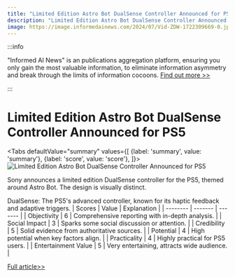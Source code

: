 ```yaml
---
title: "Limited Edition Astro Bot DualSense Controller Announced for PS5"
description: "Limited Edition Astro Bot DualSense Controller Announced for PS5"
image: https://image.informedainews.com/2024/07/Vid-ZDW-1722309669-0.jpg
---
```



:::info

"Informed AI News" is an publications aggregation platform, ensuring you only gain the most valuable information, to eliminate information asymmetry and break through the limits of information cocoons.  [Find out more >>](/)

:::

# Limited Edition Astro Bot DualSense Controller Announced for PS5


<Tabs
	defaultValue="summary"
	values={[
	{label: 'summary', value: 'summary'},
	{label: 'score', value: 'score'},
]}>
<TabItem value="summary">
<img
  src="https://image.informedainews.com/2024/07/Vid-ZDW-1722309669-0.jpg"
  alt="Limited Edition Astro Bot DualSense Controller Announced for PS5"
/>



Sony announces a limited edition DualSense controller for the PS5, themed around Astro Bot. The design is visually distinct.

DualSense: The PS5's advanced controller, known for its haptic feedback and adaptive triggers.
</TabItem>
<TabItem value="score">
	| Scores     | Value   | Explanation |
	| -------- | ------- | ------- |
	| Objectivity  | 6    | Comprehensive reporting with in-depth analysis.    |
	| Social Impact | 3     | Sparks some social discussion or attention.    |
	| Credibility    | 5    | Solid evidence from authoritative sources.    |
	| Potential    | 4    | High potential when key factors align.    |
	| Practicality    | 4    | Highly practical for PS5 users.    |
	| Entertainment Value    | 5    | Very entertaining, attracts wide audience.    |
</TabItem>
</Tabs>

[Full article>>](https://www.ign.com/articles/ps5-exclusive-astro-bot-gets-limited-edition-dualsense-controller)
